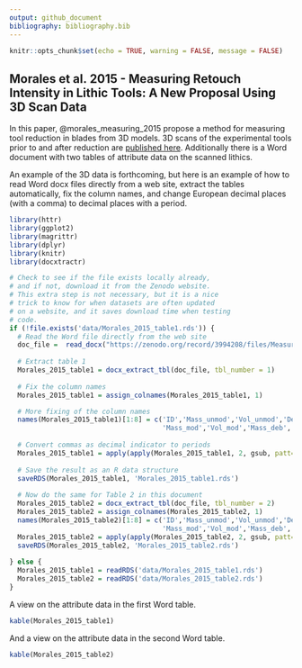 ```yaml
---
output: github_document
bibliography: bibliography.bib
---
```


```r

knitr::opts_chunk$set(echo = TRUE, warning = FALSE, message = FALSE)

```


## Morales et al. 2015 - Measuring Retouch Intensity in Lithic Tools: A New Proposal Using 3D Scan Data

In this paper, @morales_measuring_2015 propose a method for measuring tool reduction in blades from 3D models.  3D scans of the experimental tools prior to and after reduction are [published here](https://zenodo.org/record/3994208#.X0TKyMgzZJJ).  Additionally there is a Word document with two tables of attribute data on the scanned lithics.

An example of the 3D data is forthcoming, but here is an example of how to read Word docx files directly from a web site, extract the tables automatically, fix the column names, and change European decimal places (with a comma) to decimal places with a period.

```r

library(httr)
library(ggplot2)
library(magrittr)
library(dplyr)
library(knitr)
library(docxtractr)

# Check to see if the file exists locally already, 
# and if not, download it from the Zenodo website.
# This extra step is not necessary, but it is a nice
# trick to know for when datasets are often updated
# on a website, and it saves download time when testing
# code.
if (!file.exists('data/Morales_2015_table1.rds')) {
  # Read the Word file directly from the web site
  doc_file =  read_docx("https://zenodo.org/record/3994208/files/Measurements.docx?download=1")
  
  # Extract table 1
  Morales_2015_table1 = docx_extract_tbl(doc_file, tbl_number = 1) 
  
  # Fix the column names
  Morales_2015_table1 = assign_colnames(Morales_2015_table1, 1)

  # More fixing of the column names
  names(Morales_2015_table1)[1:8] = c('ID','Mass_unmod','Vol_unmod','Density',
                                      'Mass_mod','Vol_mod','Mass_deb','Vol_deb')
  
  # Convert commas as decimal indicator to periods
  Morales_2015_table1 = apply(apply(Morales_2015_table1, 2, gsub, patt=",", replace="."), 2, as.numeric)
  
  # Save the result as an R data structure
  saveRDS(Morales_2015_table1, 'Morales_2015_table1.rds') 
  
  # Now do the same for Table 2 in this document
  Morales_2015_table2 = docx_extract_tbl(doc_file, tbl_number = 2) 
  Morales_2015_table2 = assign_colnames(Morales_2015_table2, 1)
  names(Morales_2015_table2)[1:8] = c('ID','Mass_unmod','Vol_unmod','Density',
                                      'Mass_mod','Vol_mod','Mass_deb','Vol_deb')
  Morales_2015_table2 = apply(apply(Morales_2015_table2, 2, gsub, patt=",", replace="."), 2, as.numeric)
  saveRDS(Morales_2015_table2, 'Morales_2015_table2.rds') 
  
} else {
  Morales_2015_table1 = readRDS('data/Morales_2015_table1.rds')
  Morales_2015_table2 = readRDS('data/Morales_2015_table2.rds')
}

```

A view on the attribute data in the first Word table.

```r

kable(Morales_2015_table1)

```

And a view on the attribute data in the second Word table.

```r

kable(Morales_2015_table2)

```
